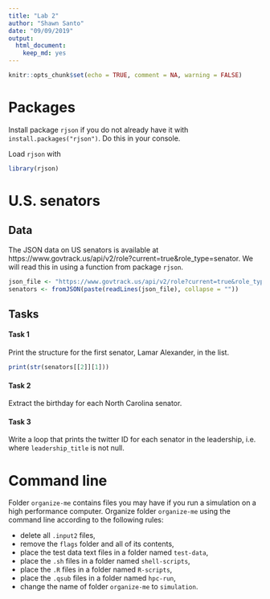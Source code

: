 ```yaml
---
title: "Lab 2"
author: "Shawn Santo"
date: "09/09/2019"
output: 
  html_document:
    keep_md: yes
---
```


```r
knitr::opts_chunk$set(echo = TRUE, comment = NA, warning = FALSE)
```

# Packages

Install package `rjson` if you do not already have it with 
`install.packages("rjson")`. Do this in your console.

Load `rjson` with

```r
library(rjson)
```

# U.S. senators

## Data

The JSON data on US senators is available at 
https://www.govtrack.us/api/v2/role?current=true&role_type=senator. We will
read this in using a function from package `rjson`.

```r
json_file <- "https://www.govtrack.us/api/v2/role?current=true&role_type=senator"
senators <- fromJSON(paste(readLines(json_file), collapse = ""))
```


## Tasks

#### Task 1

Print the structure for the first senator, Lamar Alexander, in the list.
```r
print(str(senators[[2]][1]))
```


#### Task 2

Extract the birthday for each North Carolina senator.



#### Task 3

Write a loop that prints the twitter ID for each senator in the leadership, i.e.
where `leadership_title` is not null.

# Command line

Folder `organize-me` contains files you may have if you run a simulation on
a high performance computer. Organize folder `organize-me` using the command 
line according to the following rules:

- delete all `.input2` files,
- remove the `flags` folder and all of its contents,
- place the test data text files in a folder named `test-data`,
- place the `.sh` files in a folder named `shell-scripts`,
- place the `.R` files in a folder named `R-scripts`,
- place the `.qsub` files in a folder named `hpc-run`,
- change the name of folder `organize-me` to `simulation`.







